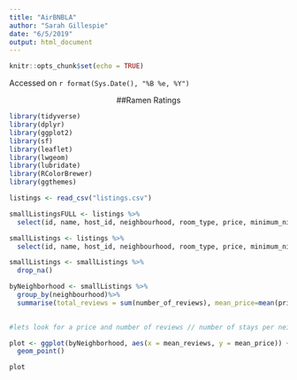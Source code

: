```yaml
---
title: "AirBNBLA"
author: "Sarah Gillespie"
date: "6/5/2019"
output: html_document
---
```


```r
knitr::opts_chunk$set(echo = TRUE)
```

Accessed on `r format(Sys.Date(), "%B %e, %Y")`

<center>

##Ramen Ratings

</center>

```r
library(tidyverse)
library(dplyr)
library(ggplot2)
library(sf)
library(leaflet)
library(lwgeom)
library(lubridate)
library(RColorBrewer)
library(ggthemes)
```

```r
listings <- read_csv("listings.csv")

smallListingsFULL <- listings %>%
  select(id, name, host_id, neighbourhood, room_type, price, minimum_nights, number_of_reviews, last_review, reviews_per_month, availability_365)

smallListings <- listings %>%
  select(id, name, host_id, neighbourhood, room_type, price, minimum_nights, number_of_reviews, last_review, reviews_per_month, availability_365)

smallListings <- smallListings %>%
  drop_na()

byNeighborhood <- smallListings %>%
  group_by(neighbourhood)%>%
  summarise(total_reviews = sum(number_of_reviews), mean_price=mean(price), mean_min=mean(minimum_nights), mean_reviews = mean(number_of_reviews))
  

#lets look for a price and number of reviews // number of stays per neighborhood and or mean reviews or total reviews
```


```r
plot <- ggplot(byNeighborhood, aes(x = mean_reviews, y = mean_price)) +
  geom_point()

plot

```